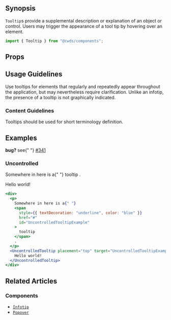
## Synopsis

`Tooltip`s provide a supplemental description or explanation of an object or control. Users may trigger the appearance of a tool tip by hovering over an element.

<DemoCard>
  <TooltipExample />
</DemoCard>

```jsx
import { Tooltip } from "@cwds/components";
```

## Props

<PropTable docgen={Docgen.Tooltip} />

## Usage Guidelines

Use tooltips for elements that regularly and repeatedly appear throughout the application, but may nevertheless require clarification. Unlike an infotip, the presence of a tooltip is not graphically indicated.

### Content Guidelines

Tooltips should be used for short terminology definition.

## Examples

<Alert color="danger">
  <strong>bug?</strong> see{" "}
  <a href="https://github.com/ca-cwds/design-system/issues/341">#341</a>
</Alert>

### Uncontrolled

<div>
  <p>
    Somewhere in here is a{" "}
    <span
      style={{ textDecoration: "underline", color: "blue" }}
      href="#"
      id="UncontrolledTooltipExample"
    >
      tooltip
    </span>
    .
  </p>
  <UncontrolledTooltip placement="top" target="UncontrolledTooltipExample">
    Hello world!
  </UncontrolledTooltip>
</div>

```jsx
<div>
  <p>
    Somewhere in here is a{" "}
    <span
      style={{ textDecoration: "underline", color: "blue" }}
      href="#"
      id="UncontrolledTooltipExample"
    >
      tooltip
    </span>
    .
  </p>
  <UncontrolledTooltip placement="top" target="UncontrolledTooltipExample">
    Hello world!
  </UncontrolledTooltip>
</div>
```

## Related Articles

<!--
### Patterns

@TODO
-->

### Components

- [`Infotip`](/components/infotip)
- [`Popover`](/components/popover)
